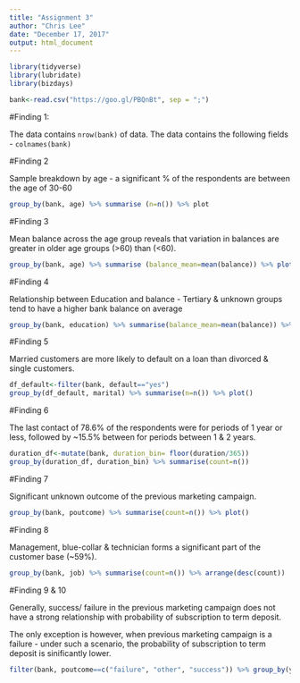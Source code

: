 ```yaml
---
title: "Assignment 3"
author: "Chris Lee"
date: "December 17, 2017"
output: html_document
---
```


```r
library(tidyverse)
library(lubridate)
library(bizdays)

bank<-read.csv("https://goo.gl/PBQnBt", sep = ";")
```

#Finding 1: 


The data contains `nrow(bank)` of data.
The data contains the following fields - `colnames(bank)`

#Finding 2

Sample breakdown by age - a significant % of the respondents are between the age of 30-60

```r
group_by(bank, age) %>% summarise (n=n()) %>% plot
```

#Finding 3

Mean balance across the age group reveals that variation in balances are greater in older age groups (>60) than (<60).

```r
group_by(bank, age) %>% summarise (balance_mean=mean(balance)) %>% plot()
```

#Finding 4

Relationship between Education and balance - Tertiary & unknown groups tend to have a higher bank balance on average

```r
group_by(bank, education) %>% summarise(balance_mean=mean(balance)) %>% plot()
```

#Finding 5

Married customers are more likely to default on a loan than divorced & single customers.

```r
df_default<-filter(bank, default=="yes")
group_by(df_default, marital) %>% summarise(n=n()) %>% plot()
```

#Finding 6

The last contact of 78.6% of the respondents were for periods of 1 year or less, followed by ~15.5% between for periods between 1 & 2 years. 

```r
duration_df<-mutate(bank, duration_bin= floor(duration/365))
group_by(duration_df, duration_bin) %>% summarise(count=n())
```

#Finding 7

Significant unknown outcome of the previous marketing campaign.

```r
group_by(bank, poutcome) %>% summarise(count=n()) %>% plot()
```

#Finding 8

Management, blue-collar & technician forms a significant part of the customer base (~59%). 

```r
group_by(bank, job) %>% summarise(count=n()) %>% arrange(desc(count))
```

#Finding 9 & 10

Generally, success/ failure in the previous marketing campaign does not have a strong relationship with probability of subscription to term deposit.

The only exception is however, when previous marketing campaign is a failure - under such a scenario, the probability of subscription to term deposit is sinificantly lower.

```r
filter(bank, poutcome==c("failure", "other", "success")) %>% group_by(y, poutcome) %>% summarise(count=n())
```
